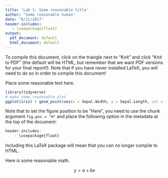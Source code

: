 ```yaml
---
title: 'Lab 1: Some reasonable title'
author: "Some reasonable human"
date: "8/21/2017"
header-includes:
   - \usepackage{float}
output:
  pdf_document: default
  html_document: default
---
```


To compile this document, click on the triangle next to "Knit" and click "Knit to PDF" (the default will be HTML, but remember that we want PDF versions for your final report!). Note that if you have never installed LaTeX, you will need to do so in order to compile this document!

Place some reasonable text here.



```r
library(tidyverse)
# make some reasonable plot
ggplot(iris) + geom_point(aes(x = Sepal.Width, y = Sepal.Length, col = Species)) + theme_classic()
```

Note that to set the figure position to be "Here", you need to use the chunk argument `fig.pos = "H"` and place the following option in the metadata at the top of the document:

```r
header-includes:
    - \usepackage{float}
```

Including this LaTeX package will mean that you can no longer compile to HTML.

Here is some reasonable math.

$$y = a + bx$$